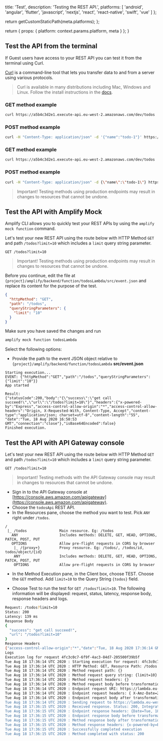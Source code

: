 
  title: 'Test',
  description: 'Testing the REST API.',
  platforms: [
    'android',
    'angular',
    'flutter',
    'javascript',
    'nextjs',
    'react',
    'react-native',
    'swift',
    'vue'
  ]
};

  return getCustomStaticPath(meta.platforms);
};

  return {
    props: {
      platform: context.params.platform,
      meta
    }
  };
}

## Test the API from the terminal

If Guest users have access to your REST API you can test it from the terminal using Curl.

[Curl](https://github.com/curl/curl) is a command-line tool that lets you transfer data to and from a server using various protocols.

> Curl is available in many distributions including Mac, Windows and Linux. Follow the install instructions in the [docs](https://curl.haxx.se/docs/install.html).

<BlockSwitcher>
<Block name="Mac and Linux">

### GET method example

```bash
curl https://a5b4c3d2e1.execute-api.eu-west-2.amazonaws.com/dev/todos
```

### POST method example

```bash
curl -H "Content-Type: application/json" -d '{"name":"todo-1"}' https://a5b4c3d2e1.execute-api.eu-west-2.amazonaws.com/dev/todos
```

</Block>
<Block name="Windows">

### GET method example

```bash
curl https://a5b4c3d2e1.execute-api.eu-west-2.amazonaws.com/dev/todos
```

### POST method example

```bash
curl -H "Content-Type: application/json" -d {\"name\":\"todo-1\"} https://a5b4c3d2e1.execute-api.eu-west-2.amazonaws.com/dev/todos
```

</Block>
</BlockSwitcher>

> Important! Testing methods using production endpoints may result in changes to resources that cannot be undone.

## Test the API with Amplify Mock

Amplify CLI allows you to quickly test your REST APIs by using the `amplify mock function` command.

Let's test your new REST API using the route below with HTTP Method `GET` and path `/todos?limit=10` which includes a `limit` query string parameter.

```console
GET /todos?limit=10
```

> Important! Testing methods using production endpoints may result in changes to resources that cannot be undone.

Before you continue, edit the file at `{project}/amplify/backend/function/todosLambda/src/event.json` and replace its content for the purpose of the test.

```json
{
  "httpMethod": "GET",
  "path": "/todos",
  "queryStringParameters": {
    "limit": "10"
  }
}
```

Make sure you have saved the changes and run

```bash
amplify mock function todosLambda
```

Select the following options:

- Provide the path to the event JSON object relative to `{project}/amplify/backend/function/todosLambda` **src/event.json**

```console
Starting execution...
EVENT: {"httpMethod":"GET","path":"/todos","queryStringParameters":{"limit":"10"}}
App started

Result:
{"statusCode":200,"body":"{\"success\":\"get call succeed!\",\"url\":\"/todos?limit=10\"}","headers":{"x-powered-by":"Express","access-control-allow-origin":"*","access-control-allow-headers":"Origin, X-Requested-With, Content-Type, Accept","content-type":"application/json; charset=utf-8","content-length":"55", "date":"Tue, 18 Aug 2020 16:50:53 GMT","connection":"close"},"isBase64Encoded":false}
Finished execution.
```

## Test the API with API Gateway console

Let's test your new REST API using the route below with HTTP Method `GET` and path `/todos?limit=10` which includes a `limit` query string parameter.

```console
GET /todos?limit=10
```

> Important! Testing methods with the API Gateway console may result in changes to resources that cannot be undone.

- Sign in to the API Gateway console at [https://console.aws.amazon.com/apigateway](https://console.aws.amazon.com/apigateway).
- Choose the `todosApi` REST API.
- In the Resources pane, choose the method you want to test. Pick `ANY` right under `/todos`.

```console
/
 |_ /todos               Main resource. Eg: /todos
   ANY                   Includes methods: DELETE, GET, HEAD, OPTIONS, PATCH, POST, PUT
   OPTIONS               Allow pre-flight requests in CORS by browser
    |_ /{proxy+}         Proxy resource. Eg: /todos/, /todos/id, todos/object/{id}
    ANY                  Includes methods: DELETE, GET, HEAD, OPTIONS, PATCH, POST, PUT
    OPTIONS              Allow pre-flight requests in CORS by browser
```

- In the Method Execution pane, in the Client box, choose TEST. Choose the `GET` method. Add `limit=10` to the Query String `{todos}` field.

- Choose Test to run the test for `GET /todos?limit=10`. The following information will be displayed: request, status, latency, response body, response headers and logs.

```bash
Request: /todos?limit=10
Status: 200
Latency: 139 ms
Response Body
{
  "success": "get call succeed!",
  "url": "/todos?limit=10"
}
Response Headers
{"access-control-allow-origin":"*","date":"Tue, 18 Aug 2020 17:36:14 GMT","content-length":"55","access-control-allow-headers":"Origin, X-Requested-With, Content-Type, Accept","x-powered-by":"Express","content-type":"application/json; charset=utf-8","connection":"close"}
Logs
Execution log for request 4fc3c0c7-6f9f-4ac3-84d7-205500f39b5f
Tue Aug 18 17:36:14 UTC 2020 : Starting execution for request: 4fc3c0c7-6f9f-4ac3-84d7-205500f39b5f
Tue Aug 18 17:36:14 UTC 2020 : HTTP Method: GET, Resource Path: /todos
Tue Aug 18 17:36:14 UTC 2020 : Method request path: {}
Tue Aug 18 17:36:14 UTC 2020 : Method request query string: {limit=10}
Tue Aug 18 17:36:14 UTC 2020 : Method request headers: {}
Tue Aug 18 17:36:14 UTC 2020 : Method request body before transformations:
Tue Aug 18 17:36:14 UTC 2020 : Endpoint request URI: https://lambda.eu-west-2.amazonaws.com/2015-03-31/functions/arn:aws:lambda:eu-west-2:664371068953:function:expressLambda-dev/invocations
Tue Aug 18 17:36:14 UTC 2020 : Endpoint request headers: { X-Amz-Date=20200818T173614Z, X-Amz-Source-Arn=arn:aws:execute-api:eu-west-2:664371068953:s3zmw6fqy5/test-invoke-stage/GET/todos, Accept=application/json, User-Agent=AmazonAPIGateway_s3zmw6fqy5, X-Amz-Security-Token=IQoJb3JpZ2luX2VjEDEaCWV1LXdlc3QtMiJGMEQCIC3KIeR66WhaCBw+eJ+GPhF7y4hz9xC2nN+ARb7T3psyAiBdsoaD9yMfiw2dHWjQM5x7vM11XmToNSGu64mckUQdzSq0AwgaEAEaDDU0NDM4ODgxNjY2MyIMIzObNbCd6QtYwb0IKpEDpHXEzkM2OYq7JfL0U/WbF09KNamodfnifRYwZd/GNOwykykc/zHiU9X0XZPRd+QTnQe/9eoy8DaxBkDgRzQQjTThQWJWadtcfjryTLRKpVeo1UueL+f6DTUDf+URjb0P9CN1gPm+ntZD3LSyAXGwACKG7YMA5/HyeEk [TRUNCATED]
Tue Aug 18 17:36:14 UTC 2020 : Endpoint request body after transformations: {"resource":"/todos","path":"/todos","httpMethod":"GET","headers":null,"multiValueHeaders":null,"queryStringParameters":{"limit":"10"},"multiValueQueryStringParameters":{"limit":["10"]},"pathParameters":null,"stageVariables":null,"requestContext":{"resourcePath":"/todos","httpMethod":"GET","requestTime":"18/Aug/2020:17:36:14 +0000","path":"/todos","accountId":"EXAMPLE_ID","protocol":"HTTP/1.1","stage":"test-invoke-stage","domainPrefix":"testPrefix","requestTimeEpoch":1597772174890,"requestId":"4fc3c0c7-6f9f-4ac3-84d7-205500f39b5f","identity":{"cognitoIdentityPoolId":null,"cognitoIdentityId":null,"apiKey":"test-invoke-api-key","principalOrgId":null,"cognitoAuthenticationType":null,"userArn":"arn:aws:iam::664371068953:root","apiKeyId":"test-invoke-api-key-id","userAgent":"aws-internal/3 aws-sdk-java/1.11.820 Linux/4.9.217-0.1.ac.205.84.332.metal1.x86_64 OpenJDK_64-Bit_Server_VM/25.252-b09 java/1.8.0_252 v [TRUNCATED]
Tue Aug 18 17:36:14 UTC 2020 : Sending request to https://lambda.eu-west-2.amazonaws.com/2015-03-31/functions/arn:aws:lambda:eu-west-2:664371068953:function:expressLambda-dev/invocations
Tue Aug 18 17:36:15 UTC 2020 : Received response. Status: 200, Integration latency: 137 ms
Tue Aug 18 17:36:15 UTC 2020 : Endpoint response headers: {Date=Tue, 18 Aug 2020 17:36:15 GMT, Content-Type=application/json, Content-Length=443, Connection=keep-alive, sampled=0}
Tue Aug 18 17:36:15 UTC 2020 : Endpoint response body before transformations: {"statusCode":200,"body":"{\"success\":\"get call succeed!\",\"url\":\"/todos?limit=10\"}","headers":{"x-powered-by":"Express","access-control-allow-origin":"*","access-control-allow-headers":"Origin, X-Requested-With, Content-Type, Accept","content-type":"application/json; charset=utf-8","content-length":"55","date":"Tue, 18 Aug 2020 17:36:14 GMT","connection":"close"},"isBase64Encoded":false}
Tue Aug 18 17:36:15 UTC 2020 : Method response body after transformations: {"success":"get call succeed!","url":"/todos?limit=10"}
Tue Aug 18 17:36:15 UTC 2020 : Method response headers: {x-powered-by=Express, access-control-allow-origin=*, access-control-allow-headers=Origin, X-Requested-With, Content-Type, Accept, content-type=application/json; charset=utf-8, content-length=55, date=Tue, 18 Aug 2020 17:36:14 GMT, connection=close, Sampled=0}
Tue Aug 18 17:36:15 UTC 2020 : Successfully completed execution
Tue Aug 18 17:36:15 UTC 2020 : Method completed with status: 200
```
